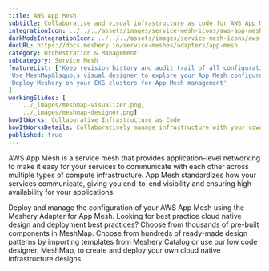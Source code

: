 ```yaml
---
title: AWS App Mesh  
subtitle: Collaborative and visual infrastructure as code for AWS App Mesh
integrationIcon: ../../../assets/images/service-mesh-icons/aws-app-mesh.svg
darkModeIntegrationIcon: ../../../assets/images/service-mesh-icons/aws-app-mesh_white.svg
docURL: https://docs.meshery.io/service-meshes/adapters/app-mesh
category: Orchestration & Management
subcategory: Service Mesh
featureList: ['Keep revision history and audit trail of all configuration changes',
'Use MeshMap&lsquo;s visual designer to explore your App Mesh configuration',
'Deploy Meshery on your EKS clusters for App Mesh management'
]
workingSlides: [
    ../_images/meshmap-visualizer.png,
    ../_images/meshmap-designer.png]
howItWorks: Collaborative Infrastructure as Code
howItWorksDetails: Collaboratively manage infrastructure with your coworkers synchronously sharing the same designs.
published: true
---
```

<p>
    AWS App Mesh is a service mesh that provides application-level networking to make it easy for your services to communicate with each other across multiple types of compute infrastructure. App Mesh standardizes how your services communicate, giving you end-to-end visibility and ensuring high-availability for your applications.
</p>
<p>
    Deploy and manage the configuration of your AWS App Mesh using the Meshery Adapter for App Mesh. Looking for best practice cloud native design and deployment best practices? Choose from thousands of pre-built components in MeshMap. Choose from hundreds of ready-made design patterns by importing templates from Meshery Catalog or use our low code designer, MeshMap, to create and deploy your own cloud native infrastructure designs.
</p>
